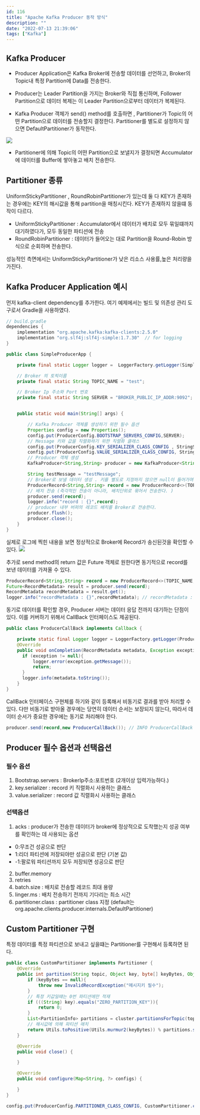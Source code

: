 ```yaml
---
id: 116
title: "Apache Kafka Producer 동작 방식"
description: ""
date: "2022-07-13 21:39:06"
tags: ["Kafka"]
---
```

## Kafka Producer

- Producer Application은 Kafka Broker에 전송할 데이터를 선언하고, Broker의 Topic내 특정 Partition에 Data를 전송한다. 

- Producer는 Leader Partition을 가지는 Broker와 직접 통신하며, Follower Partition으로 데이터 복제는 이 Leader Partition으로부터 데이터가 복제된다. 
  
- Kafka Producer 객체가 send() method를 호출하면 , Partitioner가 Topic의 어떤 Partition으로 데이터를 전송할지 결정한다. Partitioner를 별도로 설정하지 않으면 DefaultPartitioner가 동작한다. 

![](/images/kafka-04.png)

- Partitioner에 의해 Topic의 어떤 Partition으로 보낼지가 결정되면 Accumulator에 데이터를 Buffer에 쌓아놓고 배치 전송한다. 

## Partitioner 종류
UniformStickyPartitioner , RoundRobinPartitioner가 있는데 둘 다 KEY가 존재하는 경우에는 KEY의 해시값을 통해 partition을 매칭시킨다. KEY가 존재하지 않을떄 동작이 다르다.
- UniformStickyPartitioner : Accumulator에서 데이터가 배치로 모두 묶일떄까지 대기하였다가, 모두 동일한 파티션에 전송
- RoundRobinPartitioner : 데이터가 들어오는 대로 Partition을 Round-Robin 방식으로 순회하며 전송한다. 

성능적인 측면에서는 UniformStickyPartitioner가 낮은 리소스 사용률,높은 처리량을 가진다. 
## Kafka Producer Application 예시 

먼저 kafka-client dependency를 추가한다. 여기 예제에서는 빌드 및 의존성 관리 도구로서 Gradle을 사용하였다. 
```gradle
// build.gradle 
dependencies {
    implementation "org.apache.kafka:kafka-clients:2.5.0"
    implementation "org.slf4j:slf4j-simple:1.7.30"  // for logging
}
```

```java
public class SimpleProducerApp {

    private final static Logger logger =  LoggerFactory.getLogger(SimpleProducer.class);

    // Broker 의 토픽이름
    private final static String TOPIC_NAME = "test";

    // Broker Ip 주소와 Port 번호 
    private final static String SERVER = "BROKER_PUBLIC_IP_ADDR:9092";


    public static void main(String[] args) {

        // Kafka Producer 객체를 생성하기 위한 필수 옵션
        Properties config = new Properties();
        config.put(ProducerConfig.BOOTSTRAP_SERVERS_CONFIG,SERVER);
        // Message 키와 값을 직렬화하기 위한 직렬화 클래스 
        config.put(ProducerConfig.KEY_SERIALIZER_CLASS_CONFIG , StringSerializer.class.getName());
        config.put(ProducerConfig.VALUE_SERIALIZER_CLASS_CONFIG, StringSerializer.class.getName());
        // Producer 객체 생성 
        KafkaProducer<String,String> producer = new KafkaProducer<String, String>(config);

        String testMessage = "testMessage";
        // Broker로 보낼 데이터 생성 . 키를 별도로 지정하지 않으면 null이 들어가며, Key와 Value는 당연히 직렬화 클래스와 타입이 동일해야 한다.
        ProducerRecord<String,String> record = new ProducerRecord<>(TOPIC_NAME,testMessage);
        // 배치 전송 (즉각적인 전송이 아니라, 배치단위로 묶어서 전송한다. )
        producer.send(record);
        logger.info("record : {}",record);
        // producer 내부 버퍼의 레코드 배치를 Broker로 전송한다. 
        producer.flush();
        producer.close();
    }
}
```

실제로 로그에 찍힌 내용을 보면 정상적으로 Broker에 Record가 송신된것을 확인할 수 있다. 
![](/images/kafka-03.png)

추가로 send method의 return 값은 Future 객체로 원한다면 동기적으로 record를 보낸 데이터를 가져올 수 있다.

```java
ProducerRecord<String,String> record = new ProducerRecord<>(TOPIC_NAME,testKey,testMessage);
Future<RecordMetadata> result = producer.send(record);
RecordMetadata recordMetadata = result.get();
logger.info("recordMetadata : {}",recordMetadata); // recordMetadata : test-0@4 0번 파티션의 4번 오프셋에 저장됨 
```

동기로 데이터를 확인할 경우, Producer 서버는 데이터 응답 전까지 대기하는 단점이 있다. 이를 커버하기 위해서 CallBack 인터페이스도 제공된다. 

```java
public class ProducerCallBack implements Callback {

    private static final Logger logger = LoggerFactory.getLogger(ProducerCallBack.class);
    @Override
    public void onCompletion(RecordMetadata metadata, Exception exception) {
      if (exception != null){
          logger.error(exception.getMessage());
          return;
      }
      logger.info(metadata.toString());
    }
}
```
CallBack 인터페이스 구현체를 하기와 같이 등록해서 비동기로 결과를 받아 처리할 수 있다. 다만 비동기로 받아올 경우에는 당연히 데이터 순서는 보장되지 않는다, 따라서 데이터 순서가 중요한 경우에는 동기로 처리해야 한다.
```java
producer.send(record,new ProducerCallBack()); // INFO ProducerCallBack - test-0@5
```


## Producer 필수 옵션과 선택옵션

### 필수 옵션

1. Bootstrap.servers : BrokerIp주소:포트번호 (2개이상 입력가능하다.)
2. key.serializer : record 키 직렬화시 사용하는 클래스
3. value.serializer : record 값 직렬화시 사용하는 클래스

### 선택옵션

1. acks :  producer가 전송한 데이터가 broker에 정상적으로 도착했는지 성공 여부를 확인하는 데 사용되는 옵션
-  0:무조건 성공으로 판단
-  1:리더 파티션에 저장되야만 성공으로 판단 (기본 값)
-  -1:팔로워 파티션까지 모두 저장되면 성공으로 판단

2. buffer.memory
3. retries
4. batch.size : 배치로 전송할 레코드 최대 용량
5. linger.ms : 배치 전송하기 전까지 기다리는 최소 시간
6. partitioner.class : partitioner class 지정 (default는 org.apache.clients.producer.internals.DefaultPartitioner)

## Custom Partitioner 구현

특정 데이터를 특정 파티션으로 보내고 싶을떄는 Partitioner를 구현해서 등록하면 된다. 

```java
public class CustomPartitioner implements Partitioner {
    @Override
    public int partition(String topic, Object key, byte[] keyBytes, Object value, byte[] valueBytes, Cluster cluster) {
        if (keyBytes == null){
            throw new InvalidRecordException("메시지키 필수");
        }
        // 특정 키값일떄는 0번 파티션에만 적재 
        if (((String) key).equals("ZERO_PARTITION_KEY")){
            return 0;
        }
        List<PartitionInfo> partitions = cluster.partitionsForTopic(topic);
        // 해시값에 의해 파티션 매치
        return Utils.toPositive(Utils.murmur2(keyBytes)) % partitions.size();
    }

    @Override
    public void close() {

    }

    @Override
    public void configure(Map<String, ?> configs) {

    }
}
```

```java
config.put(ProducerConfig.PARTITIONER_CLASS_CONFIG, CustomPartitioner.class.getName());
```
